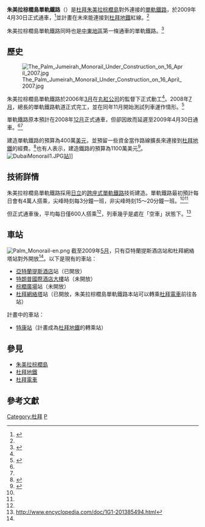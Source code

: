 {{noteTA
|G1=Places
|G2=Transport
|G3=Railway
|1=zh-hans:杜拜;zh-hant:杜拜;zh-cn:迪拜;
}}
{{Infobox rail system-route
|rail_name=朱美拉棕櫚島單軌鐵路<br>Palm Jumeirah Monorail
|name_bgcolor=
|banner_color=
|sec_banner_color=
|third_banner_color=
|logo_filename=Dubai Monorail 01.jpg
|image_width=600px
|logo_bgcolor=
|logo_note=
|system_map=
|mapimage_width=
|map_bgcolor=
|code_name=
|locale=[[杜拜|杜拜]]
|service_type=[[城市軌道交通|城市軌道交通]]
|begin_operation=2009年4月30日
|end_operation=
|operation_note=
|system_length={{convert|5.45|km|mi|abbr=on}}<ref name="gn">{{Cite web|title=Middle East's first monorail to start services in Palm Jumeirah by April |url=http://archive.gulfnews.com/articles/08/08/07/10235187.html |publisher=《[[海灣新聞|海灣新聞]]》 |date=2008-08-07 |accessdate=2008-08-11 |deadurl=yes |archiveurl=https://web.archive.org/web/20090716225656/http://archive.gulfnews.com/articles/08/08/07/10235187.html |archivedate=2009-07-16 }}</ref>
|length_in_operation=
|total_length=
|line_title=[[單軌鐵路|單軌鐵路]]
|lines=1條
|stations=4站，但其中有2站尚未開放<br />目前正在規劃第五站
|route_title=單軌鐵路
|main_route=
|secondary_route=
|branch_route=
|standard=
|main_stations=
|ridership=每日40,000人次（估計）<ref name="constweek">{{Cite web |url=http://www.constructionweekonline.com/article-5129-dubais_new_palm_monorail_proves_popular/ |title=存档副本 |access-date=2010-07-23 |archive-date=2018-01-01 |archive-url=https://web.archive.org/web/20180101031419/http://www.constructionweekonline.com/article-5129-dubais_new_palm_monorail_proves_popular/ |dead-url=no }}</ref>
|fleet_size=
|max_speed=
|track_gauge=
|min_radius=
|max_grade=
|block_signal=
|engine=
|depot=
|operator=
|franchise=
|hq=
|key_person=
|website=
|route_map={{朱美拉棕櫚島單軌鐵路RDT}}
}}
'''朱美拉棕櫚島單軌鐵路'''（{{lang-en|Palm Jumeirah Monorail}}）是[[杜拜|杜拜]][[朱美拉棕櫚島|朱美拉棕櫚島]]對外連接的[[單軌鐵路|單軌鐵路]]，於2009年4月30日正式通車，<ref name="timeout">{{Cite web |url=http://www.timeoutdubai.com/knowledge/news/8723-palm-monorail-tried-and-tested |title=存档副本 |access-date=2010-07-24 |archive-date=2017-06-22 |archive-url=https://web.archive.org/web/20170622060336/http://www.timeoutdubai.com/knowledge/news/8723-palm-monorail-tried-and-tested |dead-url=no }}</ref>並計畫在未來能連接到[[杜拜地鐵|杜拜地鐵]]紅線。<ref name="gn"/>

朱美拉棕櫚島單軌鐵路同時也是[[中東地區|中東地區]]第一條通車的單軌鐵路。<ref name="mena">{{Cite web |title=ME's 1st monorail to begin services in April |url=http://www.menafn.com/qn_news_story_s.asp?StoryId=1093207150 |publisher=''MENAFN.com'' |date=2008-08-08 |accessdate=2008-08-11 |deadurl=yes |archiveurl=https://web.archive.org/web/20110611074909/http://www.menafn.com/qn_news_story_s.asp?StoryId=1093207150 |archivedate=2011-06-11 }}</ref>

== 歷史 ==
[[File:The_Palm_Jumeirah_Monorail_Under_Construction_on_16_April_2007.jpg|thumb]]

朱美拉棕櫚島單軌鐵路於2006年[[2006年3月|3月]]在[[丸紅|丸紅公司]]的監督下正式動工<ref name="gn"/>。2008年[[2008年7月|7月]]，總長{{convert|5.45|km|mi|0}}的單軌鐵路軌道正式完工，並在同年11月開始測試列車運作情形。<ref name="ab">{{Cite web |title=Palm monorail hit by four-month delay |url=http://www.arabianbusiness.com/525611-palm-monorail-hit-by-four-month-delay?ln=en |publisher=''ArabianBusiness.com'' |date=2008-07-22 |accessdate=2008-08-11 |archive-url=https://web.archive.org/web/20080810133306/http://www.arabianbusiness.com/525611-palm-monorail-hit-by-four-month-delay?ln=en |archive-date=2008-08-10 |dead-url=yes }}</ref>

單軌鐵路原本預計在2008年[[2008年12月|12月]]正式通車，但卻因故而延遲至2009年4月30日通車。<ref name="gn"/><ref name="ab"/>

建造單軌鐵路的預算為400萬[[美元|美元]]，並預留一些資金當作路線擴長{{convert|2|km|mi|0|adj=on}}來連接到[[杜拜地鐵|杜拜地鐵]]的經費。<ref name="ab2">{{Cite web |title=Quiet please for region’s first monorail |url=http://www.arabianbusiness.com/index.php?option=com_content&view=article&id=10716 |publisher=''ArabianBusiness.com'' |date=2007-04-07 |accessdate=2008-08-11 |archive-date=2008-06-21 |archive-url=https://web.archive.org/web/20080621091624/http://www.arabianbusiness.com/index.php?option=com_content&view=article&id=10716 |dead-url=no }}</ref>也有人表示，建造鐵路的預算為1100萬美元<ref name="khaleejtimes.com">{{Cite web |url=http://www.khaleejtimes.com/DisplayArticle.asp?xfile=data%2Ftheuae%2F2009%2FMay%2Ftheuae_May169.xml&section=theuae&col= |title=存档副本 |access-date=2021-12-27 |archive-date=2012-09-18 |archive-url=https://web.archive.org/web/20120918025923/http://www.khaleejtimes.com/DisplayArticle.asp?xfile=data%2Ftheuae%2F2009%2FMay%2Ftheuae_May169.xml&section=theuae&col= |dead-url=no }}</ref>。
[[File:DubaiMonorail1.JPG|thumb]][[亞特蘭提斯酒店站|站]]]]
== 技術詳情 ==
朱美拉棕櫚島單軌鐵路採用[[日立製作所|日立]]的[[單軌鐵路#種類|跨座式單軌鐵路]]技術建造。單軌鐵路最初預計每日會有4萬人搭乘，尖峰時刻每3分鐘一班，非尖峰時刻15～20分鐘一班。<ref name="gn"/><ref name="mena"/>

但正式通車後，平均每日僅600人搭乘<ref name="constweek"/>，列車幾乎是處在「空車」狀態下。<ref>http://www.encyclopedia.com/doc/1G1-201385494.html</ref>

== 車站 ==
[[File:Palm_Monorail-en.png|thumb]]
截至2009年[[2009年5月|5月]]，只有亞特蘭提斯酒店站和杜拜網絡塔站對外開放<ref name="khaleejtimes.com"/>。以下是現有的車站：

*[[亞特蘭提斯酒店|亞特蘭提斯酒店]]站（已開放）
*[[特朗普國際酒店大樓_(杜拜)|特朗普國際酒店大樓]]站（未開放）
*[[棕櫚廣場|棕櫚廣場]]站（未開放）
*[[杜拜網絡塔|杜拜網絡塔]]站（已開放，朱美拉棕櫚島單軌鐵路本站可以轉乘[[杜拜電車|杜拜電車]]前往各站）

計畫中的車站：

*[[特康站|特康站]]（計畫成為[[杜拜地鐵|杜拜地鐵]]{{tsl|en|Red Line (Dubai Metro)|杜拜地鐵紅線}}的轉乘站）

== 參見 ==
* [[朱美拉棕櫚島|朱美拉棕櫚島]]
* [[杜拜地鐵|杜拜地鐵]]
* [[杜拜電車|杜拜電車]]

== 參考文獻 ==
{{Commons|Category:Palm Jumeirah Monorail}}
{{reflist}}

[[Category:杜拜|Category:杜拜]]
[[Category:阿拉伯聯合大公國單軌電車|P]]